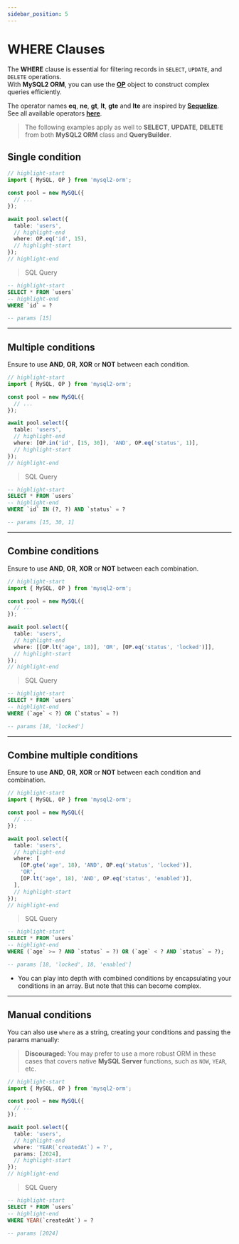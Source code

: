 ```yaml
---
sidebar_position: 5
---
```



# WHERE Clauses

The **WHERE** clause is essential for filtering records in `SELECT`, `UPDATE`, and `DELETE` operations.<br/>
With **MySQL2 ORM**, you can use the [**OP**](/docs/category/operators) object to construct complex queries efficiently.

The operator names **eq**, **ne**, **gt**, **lt**, **gte** and **lte** are inspired by [**Sequelize**](https://sequelize.org/docs/v6/core-concepts/model-querying-basics/#operators).<br />
See all available operators [**here**](/docs/category/operators).

> The following examples apply as well to **SELECT**, **UPDATE**, **DELETE** from both **MySQL2 ORM** class and **QueryBuilder**.

## Single condition

```ts
// highlight-start
import { MySQL, OP } from 'mysql2-orm';

const pool = new MySQL({
  // ...
});

await pool.select({
  table: 'users',
  // highlight-end
  where: OP.eq('id', 15),
  // highlight-start
});
// highlight-end
```

> SQL Query

```sql
-- highlight-start
SELECT * FROM `users`
-- highlight-end
WHERE `id` = ?

-- params [15]
```

<hr />

## Multiple conditions

Ensure to use **AND**, **OR**, **XOR** or **NOT** between each condition.

```ts
// highlight-start
import { MySQL, OP } from 'mysql2-orm';

const pool = new MySQL({
  // ...
});

await pool.select({
  table: 'users',
  // highlight-end
  where: [OP.in('id', [15, 30]), 'AND', OP.eq('status', 1)],
  // highlight-start
});
// highlight-end
```

> SQL Query

```sql
-- highlight-start
SELECT * FROM `users`
-- highlight-end
WHERE `id` IN (?, ?) AND `status` = ?

-- params [15, 30, 1]
```

<hr />

## Combine conditions

Ensure to use **AND**, **OR**, **XOR** or **NOT** between each combination.

```ts
// highlight-start
import { MySQL, OP } from 'mysql2-orm';

const pool = new MySQL({
  // ...
});

await pool.select({
  table: 'users',
  // highlight-end
  where: [[OP.lt('age', 18)], 'OR', [OP.eq('status', 'locked')]],
  // highlight-start
});
// highlight-end
```

> SQL Query

```sql
-- highlight-start
SELECT * FROM `users`
-- highlight-end
WHERE (`age` < ?) OR (`status` = ?)

-- params [18, 'locked']
```

<hr />

## Combine multiple conditions

Ensure to use **AND**, **OR**, **XOR** or **NOT** between each condition and combination.

```ts
// highlight-start
import { MySQL, OP } from 'mysql2-orm';

const pool = new MySQL({
  // ...
});

await pool.select({
  table: 'users',
  // highlight-end
  where: [
    [OP.gte('age', 18), 'AND', OP.eq('status', 'locked')],
    'OR',
    [OP.lt('age', 18), 'AND', OP.eq('status', 'enabled')],
  ],
  // highlight-start
});
// highlight-end
```

> SQL Query

```sql
-- highlight-start
SELECT * FROM `users`
-- highlight-end
WHERE (`age` >= ? AND `status` = ?) OR (`age` < ? AND `status` = ?);

-- params [18, 'locked', 18, 'enabled']
```

- You can play into depth with combined conditions by encapsulating your conditions in an array. But note that this can become complex.

<hr />

## Manual conditions

You can also use `where` as a string, creating your conditions and passing the params manually:

> <XOctagon className='warn' width={13} height={13} /> **Discouraged:** You may prefer
> to use a more robust ORM in these cases that covers native **MySQL Server** functions,
> such as `NOW`, `YEAR`, etc.

```ts
// highlight-start
import { MySQL, OP } from 'mysql2-orm';

const pool = new MySQL({
  // ...
});

await pool.select({
  table: 'users',
  // highlight-end
  where: 'YEAR(`createdAt`) = ?',
  params: [2024],
  // highlight-start
});
// highlight-end
```

> SQL Query

```sql
-- highlight-start
SELECT * FROM `users`
-- highlight-end
WHERE YEAR(`createdAt`) = ?

-- params [2024]
```
